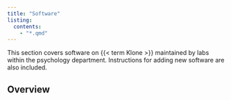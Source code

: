 ```yaml
---
title: "Software"
listing:
  contents:
    - "*.qmd"
---
```


This section covers software on {{< term Klone >}} maintained by labs within the psychology department. Instructions for adding new software are also included.

## Overview

